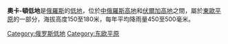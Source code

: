 '''奧卡-頓低地'''是[[俄羅斯|俄羅斯]]的[[低地|低地]]，位於[[中俄羅斯高地|中俄羅斯高地]]和[[伏爾加高地|伏爾加高地]]之間，屬於[[東歐平原|東歐平原]]的一部分，海拔高度150至180米，每年平均降雨量450至500毫米。

{{russia-geo-stub}}
[[Category:俄罗斯低地|Category:俄罗斯低地]]
[[Category:东欧平原|Category:东欧平原]]